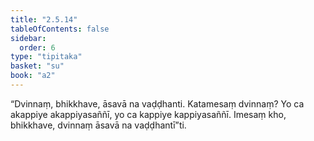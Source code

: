 ```yaml
---
title: "2.5.14"
tableOfContents: false
sidebar:
  order: 6
type: "tipitaka"
basket: "su"
book: "a2"
---
```



<DynamicBreadcrumb />

<Division number="112" book="a2">

<Paragraph number="195" book="a2">
“Dvinnaṃ, bhikkhave, āsavā na vaḍḍhanti. Katamesaṃ dvinnaṃ? Yo ca akappiye akappiyasaññī, yo ca kappiye kappiyasaññī. Imesaṃ kho, bhikkhave, dvinnaṃ āsavā na vaḍḍhantī”ti.
</Paragraph>
</Division>